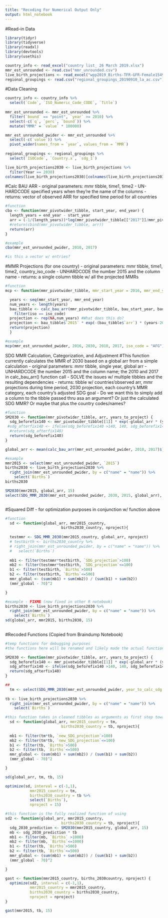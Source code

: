 ```yaml
---
title: "Recoding For Numerical Output Only"
output: html_notebook
---
```


#Read-in Data
```r
library(tidyr)
library(tidyverse)
library(readxl)
library(devtools)
library(usethis)

country_info <- read_excel("country list_ 26 March 2019.xlsx")
mmr_est_unrounded <- read.csv("mmr_unrounded.csv")
live_birth_projections <- read_excel("wpp2019_Births-TFR-GFR-Female1549.xlsx")
regional_groupings <- read.csv("regional_groupings_20190910_la_ac.csv")

```

#Data Cleaning
```r
country_info <- country_info %>%
  select(`Code`, `ISO_Numeric_Code_CODE`, `Title`) 
  
mmr_est_unrounded <- mmr_est_unrounded %>%
  filter(`bound` == "point", `year` >= 2010) %>%
  select(-c(`q`, `perc`, `bound`)) %>%
  mutate("MMR" = `value` * 100000)

mmr_est_unrounded_pwider <- mmr_est_unrounded %>%
  select(-c(`value`)) %>%
  pivot_wider(names_from = `year`, values_from = `MMR`)
  
regional_groupings <- regional_groupings %>%
  select(`ISOCode`, `Country.x`, `sdg_1`)

live_birth_projections2030 <- live_birth_projections %>% 
  filter(Year == 2030)
colnames(live_birth_projections2030)[colnames(live_birth_projections2030) == "Location"] <- "name"
```


#Calc BAU ARR
- original parameters: mmr tibble, time1, time2
- UN-HARDCODE specified years when they're the name of the columns
- returns: vector of observed ARR for specified time period for all countries
```r
#function
cba <- function(mmr_pivotwider_tibble, start_year, end_year) {
  length_years = end_year - start_year
  arr = (-1/(length_years))*log(mmr_pivotwider_tibble[["2017"]]/mmr_pivotwider_tibble$`2010`)
  #return(cbind(mmr_pivotwider_tibble, arr))
  return(arr)
}

#example
cba(mmr_est_unrounded_pwider, 2010, 2017)

#is this a vector w/ entries?
```


#MMR Projections (for one country)
- original parameters: mmr tibble, time1, time2, country_iso_code
- UNHARDCODE the number 2015 and the column name
- returns: a single column tibble w/ all the projected MMRs
```r
#function
mcp <- function(mmr_pivotwider_tibble, mmr_start_year = 2016, mmr_end_year = 2030, bau_start_year = 2010, bau_end_year = 2017, iso_code){

  years <- seq(mmr_start_year, mmr_end_year)
  num_years <- length(years)
  bau_tibble <- calc_bau_arr(mmr_pivotwider_tibble, bau_start_year, bau_end_year) %>% 
    filter(iso == iso_code)
  projection <- rep(NA,num_years) #What does this do?
  projection <- bau_tibble$`2015` * exp(-(bau_tibble$`arr`) * (years-2015))
  return(projection)
  }

#example
mcp(mmr_est_unrounded_pwider, 2016, 2030, 2010, 2017, iso_code = "AFG")
```


SDG MMR Calculation, Categorization, and Adjustment
#This function currently calculates the MMR of 2030 based on a global arr from a simple calculation
- original parameters: mmr tibble, single year, global arr
- UNHARDCODE the number 2015 and the column name; the 2010 and 2017 in calc_bau_arr() function call
- SOLVE the issues w/ multiple tibbles and the resulting dependencies
- returns: tibble w/ countries'observed arr, mmr projections during time period, 2030 projection, each country's MMR category, each country's adjusted SDG goal
- Do we want this to simply add a column to the tibble passed thru asa an argument? Or just the calculated SDG MMR? Or maybe that plus the country codes/names? 
```r
#function
SM2030 <- function(mmr_pivotwider_tibble, arr, years_to_project) {
  sdg_beforefix140 <- mmr_pivotwider_tibble[[1]] * exp(-global_arr * (years_to_project))
 #sdg_afterfix140 <- ifelse(sdg_beforefix140 >140, 140, sdg_beforefix140)
  #return(sdg_afterfix140)
  return(sdg_beforefix140)
}

global_arr <- mean(calc_bau_arr(mmr_est_unrounded_pwider, 2010, 2017)$`arr`)

#example
mmr2015 <- select(mmr_est_unrounded_pwider, `2015`)
births2030 <- live_birth_projections2030 %>%
  right_join(mmr_est_unrounded_pwider, by = c("name" = "name")) %>%
    select(`Births`)
births2030

SM2030(mmr2015, global_arr, 15)
select(SDG_MMR_2030(mmr_est_unrounded_pwider, 2030, 2015, global_arr), SDG_projection)



```

#Squared Diff
- for optimization purposes in conjunction w/ function above
```r
#function
  sd <- function(global_arr, mmr2015_country,
                         births2030_country, nproject){
  
  testmmr <- SDG_MMR_2030(mmr2015_country, global_arr, nproject)
  # testbirth <- births2030_country %>%
  # right_join(mmr_est_unrounded_pwider, by = c("name" = "name")) %>%
  #   select(`Births`)
  
  mb1 <- filter(testmmr*testbirth, `SDG_projection`>100)
  mb2 <- filter(testmmr*testbirth, `SDG_projection`<=100)
  b1 <- filter(testbirth, `Births`>500)
  b2 <- filter(testbirth, `Births`<=500)
  mmr_global <- (sum(mb1) + sum(mb2)) / (sum(b1) + sum(b2)) 
  (mmr_global - 70)^2

}

#example - FIXME (now fixed in other R notebook)
births2030 <- live_birth_projections2030 %>%
  right_join(mmr_est_unrounded_pwider, by = c("name" = "name")) %>%
    select(`Births`)
sd(global_arr, mmr2015, births2030, 15)
  
```


#Recoded Functions (Copied from Braindump Notebook)
```r
#temp functions for debugging purposes
#the functions here will be renamed and likely made the actual functions that get used in the package

SM2030 <- function(mmr_pivotwider_tibble, arr, years_to_project) {
  sdg_beforefix140 <- mmr_pivotwider_tibble[[1]] * exp(-global_arr * (years_to_project))
  sdg_afterfix140 <- ifelse(sdg_beforefix140 >140, 140, sdg_beforefix140)
  return(sdg_afterfix140)
}

##
  tm <- select(SDG_MMR_2030(mmr_est_unrounded_pwider, year_to_calc_sdg = 2030, reference_year = 2015, global_arr), `new_SDG_projection`)
  
tb <- live_birth_projections2030 %>%
  right_join(mmr_est_unrounded_pwider, by = c("name" = "name")) %>%
    select(`Births`)

#this function takes in cleaned tibbles as arguments as first step towards using vectors as arguments  
  sd <- function(global_arr, mmr2015_country = tm,
                         births2030_country = tb, nproject){
  
  mb1 <- filter(tm*tb, `new_SDG_projection`>100)
  mb2 <- filter(tm*tb, `new_SDG_projection`<=100)
  b1 <- filter(tb, `Births`>500)
  b2 <- filter(tb, `Births`<=500)
  mmr_global <- (sum(mb1) + sum(mb2)) / (sum(b1) + sum(b2)) 
  (mmr_global - 70)^2

}

sd(global_arr, tm, tb, 15)

optimize(sd, interval = c(-1,1),
           mmr2015_country = tm,
           births2030_country = tb %>%
           select(`Births`),
           nproject = 15)

#this function is the fully realized function of using 
sd2 <- function(global_arr, mmr2015_country,
                         births2030_country = tb, nproject){
  sdg_2030_prediction <- SM2030(mmr2015_country, global_arr, 15)
  mb <- sdg_2030_prediction * tb
  mb1 <- filter(mb, `Births` >1000)
  mb2 <- filter(mb, `Births`<=1000)
  b1 <- filter(tb, `Births`>500)
  b2 <- filter(tb, `Births`<=500)
  mmr_global <- (sum(mb1) + sum(mb2)) / (sum(b1) + sum(b2)) 
  (mmr_global - 70)^2

}

gast <- function(mmr2015_country, births_2030country, nproject) {
  optimize(sd2, interval = c(-1,1),
           mmr2015_country = mmr2015_country,
           births2030_country = births2030_country,
           nproject = nproject)
}

gast(mmr2015, tb, 15)

```